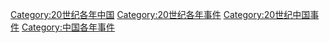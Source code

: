 [[Category:20世纪各年中国|Category:20世纪各年中国]]
[[Category:20世纪各年事件|Category:20世纪各年事件]]
[[Category:20世纪中国事件|Category:20世纪中国事件]]
[[Category:中国各年事件|Category:中国各年事件]]